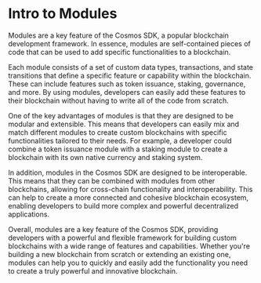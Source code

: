# Intro to Modules
Modules are a key feature of the Cosmos SDK, a popular blockchain
development framework. In essence, modules are self-contained pieces 
of code that can be used to add specific functionalities to a blockchain.

Each module consists of a set of custom data types, transactions, and state 
transitions that define a specific feature or capability within the blockchain. 
These can include features such as token issuance, staking, governance, and more. 
By using modules, developers can easily add these features to their blockchain 
without having to write all of the code from scratch.

One of the key advantages of modules is that they are designed to be modular and 
extensible. This means that developers can easily mix and match different modules 
to create custom blockchains with specific functionalities tailored to their needs. 
For example, a developer could combine a token issuance module with a staking module 
to create a blockchain with its own native currency and staking system.

In addition, modules in the Cosmos SDK are designed to be interoperable. This means 
that they can be combined with modules from other blockchains, allowing for cross-chain 
functionality and interoperability. This can help to create a more connected and cohesive 
blockchain ecosystem, enabling developers to build more complex and powerful decentralized 
applications.

Overall, modules are a key feature of the Cosmos SDK, providing developers with a powerful 
and flexible framework for building custom blockchains with a wide range of features and 
capabilities. Whether you're building a new blockchain from scratch or extending 
an existing one, modules can help you to quickly and easily add the functionality 
you need to create a truly powerful and innovative blockchain.